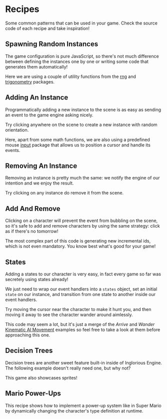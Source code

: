 

<Meta of={Recipes} />

# Recipes

Some common patterns that can be used in your game. Check the source code of each recipe and take inspiration!

## Spawning Random Instances

The game configuration is pure JavaScript, so there's not much difference between defining the instances one by one or writing some code that generates them automatically!

Here we are using a couple of utility functions from the [rng](/docs/utils-math-rng--docs) and [trigonometry](/docs/utils-math-trigonometry--docs) packages.

<Source dark code={randomInstances} />

<Canvas of={Recipes.RandomInstances} />

## Adding An Instance

Programmatically adding a new instance to the scene is as easy as sending an event to the game engine asking nicely.

Try clicking anywhere on the scene to create a new instance with random orientation.

Here, apart from some math functions, we are also using a predefined mouse [input](/docs/engine-input--docs) package that allows us to position a cursor and handle its events.

<Source dark code={addInstance} />

<Canvas of={Recipes.AddInstance} />

## Removing An Instance

Removing an instance is pretty much the same: we notify the engine of our intention and we enjoy the result.

Try clicking on any instance do remove it from the scene.

<Source dark code={removeInstance} />

<Canvas of={Recipes.RemoveInstance} />

## Add And Remove

Clicking on a character will prevent the event from bubbling on the scene, so it's safe to add and remove characters by using the same strategy: click as if there's no tomorrow!

The most complex part of this code is generating new incremental ids, which is not even mandatory. You know best what's good for your game!

<Source dark code={addAndRemove} />

<Canvas of={Recipes.AddAndRemove} />

## States

Adding a states to our character is very easy, in fact every game so far was secretely using states already!

We just need to wrap our event handlers into a `states` object, set an initial `state` on our instance, and transition from one state to another inside our event handlers.

Try moving the cursor near the character to make it hunt you, and then moving it away to see the character wander around aimlessly.

This code may seem a lot, but it's just a merge of the *Arrive* and *Wander* [Kinematic AI Movement](/docs/engine-ai-movement-kinematic--docs) examples so feel free to take a look at them before approaching this one.

<Source dark code={states} />

<Canvas of={Recipes.States} />

## Decision Trees

Decision trees are another sweet feature built-in inside of Inglorious Engine. The following example doesn't really need one, but why not?

This game also showcases sprites!

<Source dark code={decisionTree} />

<Canvas of={Recipes.DecisionTree} />

## Mario Power-Ups

This recipe shows how to implement a power-up system like in Super Mario by dynamically changing the character's type definition at runtime.

<Source dark code={marioPowerups} />

<Canvas of={Recipes.MarioPowerups} />

